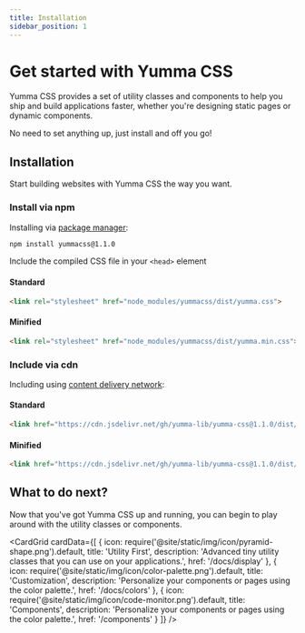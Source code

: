 ```yaml
---
title: Installation
sidebar_position: 1
---
```



# Get started with Yumma CSS

Yumma CSS provides a set of utility classes and components to help you ship and build applications faster, whether you're designing static pages or dynamic components.

No need to set anything up, just install and off you go!

## Installation

Start building websites with Yumma CSS the way you want.

### Install via npm

Installing via [package manager](https://www.npmjs.com/package/yummacss):

```bash
npm install yummacss@1.1.0
```

Include the compiled CSS file in your `<head>` element

#### Standard

```html
<link rel="stylesheet" href="node_modules/yummacss/dist/yumma.css">
```
#### Minified

```html
<link rel="stylesheet" href="node_modules/yummacss/dist/yumma.min.css">
```

### Include via cdn

Including using [content delivery network](https://www.jsdelivr.com/package/npm/yummacss):

#### Standard

```html
<link href="https://cdn.jsdelivr.net/gh/yumma-lib/yumma-css@1.1.0/dist/yumma.css" rel="stylesheet" crossorigin="anonymous">
```

#### Minified

```html
<link href="https://cdn.jsdelivr.net/gh/yumma-lib/yumma-css@1.1.0/dist/yumma.min.css" rel="stylesheet" crossorigin="anonymous">
```

## What to do next?

Now that you've got Yumma CSS up and running, you can begin to play around with the utility classes or components.

<CardGrid
 cardData={[
    {
      icon: require('@site/static/img/icon/pyramid-shape.png').default,
      title: 'Utility First',
      description: 'Advanced tiny utility classes that you can use on your applications.',
      href: '/docs/display'
    },
    {
      icon: require('@site/static/img/icon/color-palette.png').default,
      title: 'Customization',
      description: 'Personalize your components or pages using the color palette.',
      href: '/docs/colors'
    },
    {
      icon: require('@site/static/img/icon/code-monitor.png').default,
      title: 'Components',
      description: 'Personalize your components or pages using the color palette.',
      href: '/components'
    }
 ]}
/>
